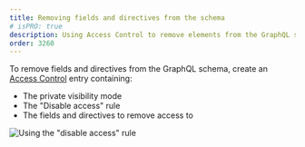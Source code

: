 ```yaml
---
title: Removing fields and directives from the schema
# isPRO: true
description: Using Access Control to remove elements from the GraphQL schema.
order: 3260
---
```


To remove fields and directives from the GraphQL schema, create an [Access Control](/guides/use/defining-access-control) entry containing:

- The private visibility mode
- The "Disable access" rule
- The fields and directives to remove access to

![Using the "disable access" rule](/assets/guides/upstream-pro/acl-rule-disable-access.png "Using the 'disable access' rule")
